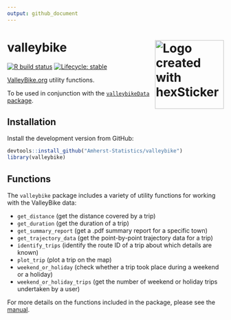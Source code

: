 ```yaml
---
output: github_document
---
```


# valleybike <img src="man/figures/logo.png" title="Logo created with hexSticker" width="160px" align="right"/>

<!-- badges: start -->
[![R build status](https://github.com/Amherst-Statistics/valleybike/workflows/R-CMD-check/badge.svg)](https://github.com/Amherst-Statistics/valleybike/actions)
[![Lifecycle: stable](https://lifecycle.r-lib.org/articles/figures/lifecycle-stable.svg)](https://lifecycle.r-lib.org/articles/stages.html#stable)
<!-- badges: end -->

[ValleyBike.org](https://www.valleybike.org/) utility functions.

To be used in conjunction with the [`valleybikeData` package](https://github.com/Amherst-Statistics/valleybikeData).

## Installation

Install the development version from GitHub:

```r
devtools::install_github("Amherst-Statistics/valleybike")
library(valleybike)
```

## Functions

The `valleybike` package includes a variety of utility functions for working with the ValleyBike data:

- `get_distance` (get the distance covered by a trip)
- `get_duration` (get the duration of a trip)
- `get_summary_report` (get a .pdf summary report for a specific town)
- `get_trajectory_data` (get the point-by-point trajectory data for a trip)
- `identify_trips` (identify the route ID of a trip about which details are known)
- `plot_trip` (plot a trip on the map)
- `weekend_or_holiday` (check whether a trip took place during a weekend or a holiday)
- `weekend_or_holiday_trips` (get the number of weekend or holiday trips undertaken by a user)

For more details on the functions included in the package, please see the [manual](https://github.com/Amherst-Statistics/valleybike/blob/main/valleybike_1.0.0.pdf).
